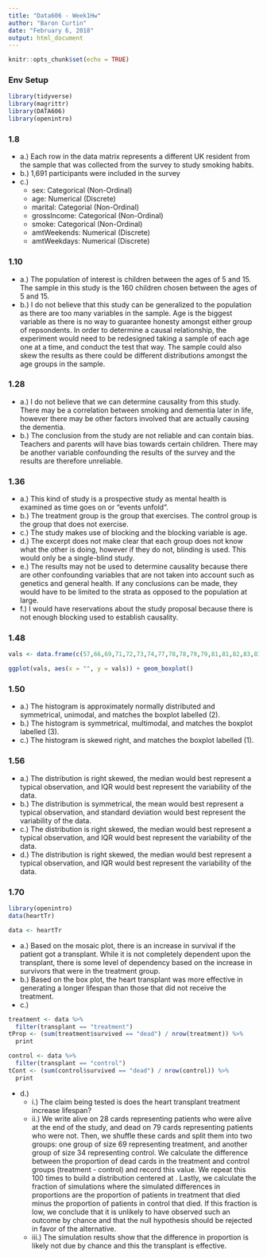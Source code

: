 ```yaml
---
title: "Data606 - Week1Hw"
author: "Baron Curtin"
date: "February 6, 2018"
output: html_document
---
```


```r
knitr::opts_chunk$set(echo = TRUE)
```

### Env Setup
```r
library(tidyverse)
library(magrittr)
library(DATA606)
library(openintro)
```

### 1.8
* a.) Each row in the data matrix represents a different UK resident from the sample that was collected from the survey to study smoking habits.
* b.) 1,691 participants were included in the survey
* c.)
    + sex: Categorical (Non-Ordinal)
    + age: Numerical (Discrete)
    + marital: Categorial (Non-Ordinal)
    + grossIncome: Categorical (Non-Ordinal)
    + smoke: Categorical (Non-Ordinal)
    + amtWeekends: Numerical (Discrete)
    + amtWeekdays: Numerical (Discrete)
    
### 1.10
* a.) The population of interest is children between the ages of 5 and 15. The sample in this study is the 160 children chosen between the ages of 5 and 15.
* b.) I do not believe that this study can be generalized to the population as there are too many variables in the sample. Age is the biggest variable as there is no way to guarantee honesty amongst either group of repsondents. In order to determine a causal relationship, the experiment would need to be redesigned taking a sample of each age one at a time, and conduct the test that way. The sample could also skew the results as there could be different distributions amongst the age groups in the sample.

### 1.28
* a.) I do not believe that we can determine causality from this study. There may be a correlation between smoking and dementia later in life, however there may be other factors involved that are actually causing the dementia.
* b.) The conclusion from the study are not reliable and can contain bias. Teachers and parents will have bias towards certain children. There may be another variable confounding the results of the survey and the results are therefore unreliable.

### 1.36
* a.) This kind of study is a prospective study as mental health is examined as time goes on or "events unfold".
* b.) The treatment group is the group that exercises. The control group is the group that does not exercise.
* c.) The study makes use of blocking and the blocking variable is age.
* d.) The excerpt does not make clear that each group does not know what the other is doing, however if they do not, blinding is used. This would only be a single-blind study.
* e.) The results may not be used to determine causality because there are other confounding variables that are not taken into account such as genetics and general health. If any conclusions can be made, they would have to be limited to the strata as opposed to the population at large.
* f.) I would have reservations about the study proposal because there is not enough blocking used to establish causality.

### 1.48
```r
vals <- data.frame(c(57,66,69,71,72,73,74,77,78,78,79,79,81,81,82,83,83,88,89,94))

ggplot(vals, aes(x = "", y = vals)) + geom_boxplot()
```

### 1.50
* a.) The histogram is approximately normally distributed and symmetrical, unimodal, and matches the boxplot labelled (2).
* b.) The histogram is symmetrical, multimodal, and matches the boxplot labelled (3).
* c.) The histogram is skewed right, and matches the boxplot labelled (1).

### 1.56
* a.) The distribution is right skewed, the median would best represent a typical observation, and IQR would best represent the variability of the data.
* b.) The distribution is symmetrical, the mean would best represent a typical observation, and standard deviation would best represent the variability of the data.
* c.) The distribution is right skewed, the median would best represent a typical observation, and IQR would best represent the variability of the data.
* d.) The distribution is right skewed, the median would best represent a typical observation, and IQR would best represent the variability of the data.

### 1.70
```r
library(openintro)
data(heartTr)

data <- heartTr
```
* a.) Based on the mosaic plot, there is an increase in survival if the patient got a transplant. While it is not completely dependent upon the transplant, there is some level of dependency based on the increase in survivors that were in the treatment group.
* b.) Based on the box plot, the heart transplant was more effective in generating a longer lifespan than those that did not receive the treatment.
* c.)
```r
treatment <- data %>%
  filter(transplant == "treatment")
tProp <- (sum(treatment$survived == "dead") / nrow(treatment)) %>%
  print

control <- data %>%
  filter(transplant == "control")
tCont <- (sum(control$survived == "dead") / nrow(control)) %>%
  print
```
* d.)
    * i.) The claim being tested is does the heart transplant treatment increase lifespan?
    * ii.) We write alive on 28 cards representing patients who were alive at the end of the study, and dead on 79 cards representing patients who were not. Then, we shuffle these cards and split them into two groups: one group of size 69 representing treatment, and another group of size 34 representing control. We calculate the difference between the proportion of dead cards in the treatment and control groups (treatment -
control) and record this value. We repeat this 100 times to build a distribution centered at . Lastly, we calculate the fraction of simulations where the simulated differences in proportions are the proportion of patients in treatment that died minus the proportion of patients in control that died. If this fraction is low, we conclude that it is unlikely to have observed such an outcome by chance and that the null hypothesis should be rejected in favor of the alternative.
  * iii.) The simulation results show that the difference in proportion is likely not due by chance and this the transplant is effective.


    
